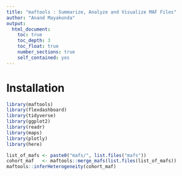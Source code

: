 ```yaml
---
title: "maftools : Summarize, Analyze and Visualize MAF Files"
author: "Anand Mayakonda"
output: 
  html_document:
    toc: true
    toc_depth: 3
    toc_float: true
    number_sections: true
    self_contained: yes
---
```

  

# Installation

```r
library(maftools)
library(flexdashboard)
library(tidyverse)
library(ggplot2)
library(readr)
library(maps)
library(plotly)
library(here)
```

```r
list_of_mafs <- paste0("mafs/", list.files("mafs"))
cohort_maf   <- maftools::merge_mafs(list.files(list_of_mafs))
maftools::inferHeterogeneity(cohort_maf)
```

